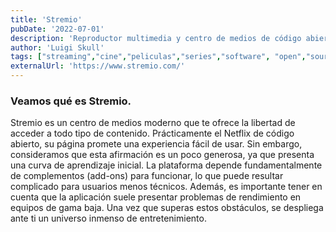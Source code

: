 ```yaml
---
title: 'Stremio'
pubDate: '2022-07-01'
description: 'Reproductor multimedia y centro de medios de código abierto para gestionar audio, video y streaming.'
author: 'Luigi Skull'
tags: ["streaming","cine","peliculas","series","software", "open","source",]
externalUrl: 'https://www.stremio.com/' 
---
```



### Veamos qué es Stremio.


Stremio es un centro de medios moderno que te ofrece la libertad de acceder a todo tipo de contenido. Prácticamente el Netflix de código abierto, su página promete una experiencia fácil de usar. Sin embargo, consideramos que esta afirmación es un poco generosa, ya que presenta una curva de aprendizaje inicial. La plataforma depende fundamentalmente de complementos (add-ons) para funcionar, lo que puede resultar complicado para usuarios menos técnicos. Además, es importante tener en cuenta que la aplicación suele presentar problemas de rendimiento en equipos de gama baja. Una vez que superas estos obstáculos, se despliega ante ti un universo inmenso de entretenimiento.
